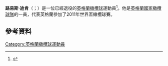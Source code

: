{{expand|time=2015-11-23T12:50:08+00:00}}
'''路易斯·迪肯'''（{{lang-en|Louis Deacon}}；{{bd|1980年|10月7日}}）是一位已經退役的[[英格蘭|英格蘭]][[橄欖球|橄欖球]]運動員<ref>{{cite web |url= http://www.rfu.com/SquadsAndPlayers/EnglandElite/LouisDeacon.aspx |title= RFU Official Site of the RFU, Governing Body of Rugby Union in England |work= web page |publisher= RFU |accessdate= 23 August 2011 |deadurl= yes |archiveurl= https://web.archive.org/web/20090928074627/http://rfu.com/SquadsAndPlayers/EnglandElite/LouisDeacon.aspx |archivedate=2009-09-28}}</ref>。他是[[英格蘭國家橄欖球隊|英格蘭國家橄欖球隊]]的一員，代表英格蘭參加了2011年世界盃橄欖球賽。
==參考資料==
{{Reflist}}
[[Category:英格蘭橄欖球運動員|Category:英格蘭橄欖球運動員]]